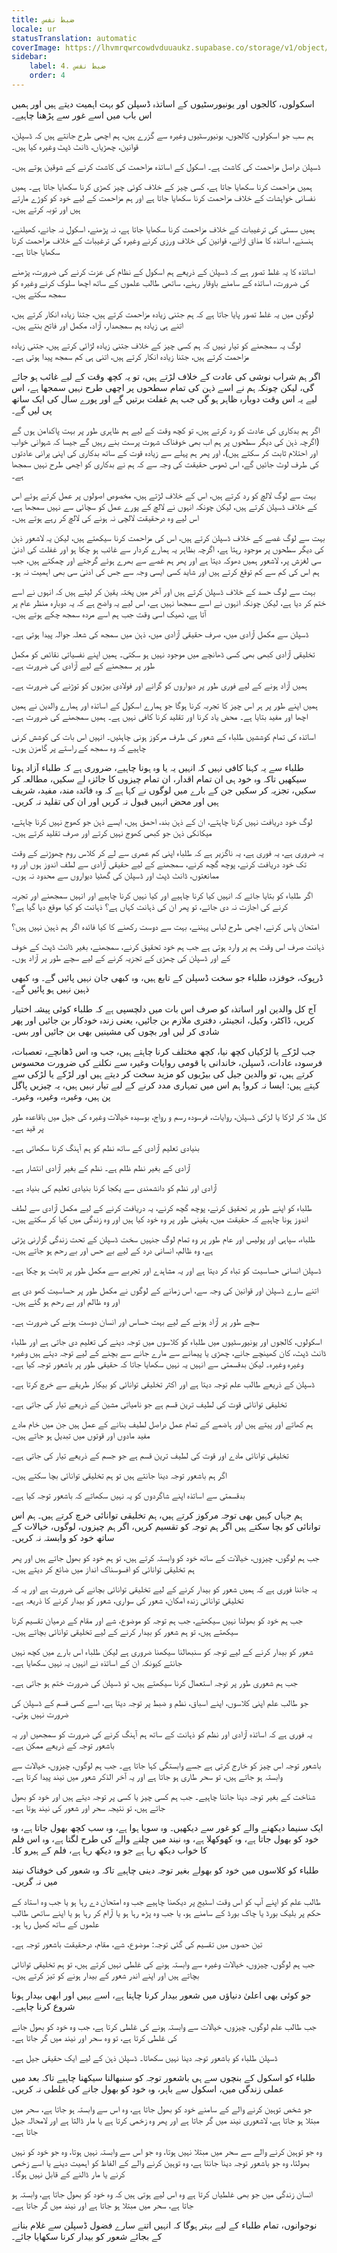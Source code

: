 ```yaml
---
title: ضبط نفس
locale: ur
statusTranslation: automatic
coverImage: https://lhvmrqwrcowdvduuaukz.supabase.co/storage/v1/object/public/strapi-uploads/small_cover-educacion-fundamental.webp-2d51a7828a2b1309555be27f7e2a61a0.webp
sidebar:
    label: 4. ضبط نفس
    order: 4
---
```

اسکولوں، کالجوں اور یونیورسٹیوں کے اساتذہ ڈسپلن کو بہت اہمیت دیتے ہیں اور ہمیں اس باب میں اسے غور سے پڑھنا چاہیے۔

ہم سب جو اسکولوں، کالجوں، یونیورسٹیوں وغیرہ سے گزرے ہیں، ہم اچھی طرح جانتے ہیں کہ ڈسپلن، قوانین، چھڑیاں، ڈانٹ ڈپٹ وغیرہ کیا ہیں۔

ڈسپلن دراصل مزاحمت کی کاشت ہے۔ اسکول کے اساتذہ مزاحمت کی کاشت کرنے کے شوقین ہوتے ہیں۔

ہمیں مزاحمت کرنا سکھایا جاتا ہے، کسی چیز کے خلاف کوئی چیز کھڑی کرنا سکھایا جاتا ہے۔ ہمیں نفسانی خواہشات کے خلاف مزاحمت کرنا سکھایا جاتا ہے اور ہم مزاحمت کے لیے خود کو کوڑے مارتے ہیں اور توبہ کرتے ہیں۔

ہمیں سستی کی ترغیبات کے خلاف مزاحمت کرنا سکھایا جاتا ہے، نہ پڑھنے، اسکول نہ جانے، کھیلنے، ہنسنے، اساتذہ کا مذاق اڑانے، قوانین کی خلاف ورزی کرنے وغیرہ کی ترغیبات کے خلاف مزاحمت کرنا سکھایا جاتا ہے۔

اساتذہ کا یہ غلط تصور ہے کہ ڈسپلن کے ذریعے ہم اسکول کے نظام کی عزت کرنے کی ضرورت، پڑھنے کی ضرورت، اساتذہ کے سامنے باوقار رہنے، ساتھی طالب علموں کے ساتھ اچھا سلوک کرنے وغیرہ کو سمجھ سکتے ہیں۔

لوگوں میں یہ غلط تصور پایا جاتا ہے کہ ہم جتنی زیادہ مزاحمت کرتے ہیں، جتنا زیادہ انکار کرتے ہیں، اتنے ہی زیادہ ہم سمجھدار، آزاد، مکمل اور فاتح بنتے ہیں۔

لوگ یہ سمجھنے کو تیار نہیں کہ ہم کسی چیز کے خلاف جتنی زیادہ لڑائی کرتے ہیں، جتنی زیادہ مزاحمت کرتے ہیں، جتنا زیادہ انکار کرتے ہیں، اتنی ہی کم سمجھ پیدا ہوتی ہے۔

اگر ہم شراب نوشی کی عادت کے خلاف لڑتے ہیں، تو یہ کچھ وقت کے لیے غائب ہو جائے گی، لیکن چونکہ ہم نے اسے ذہن کی تمام سطحوں پر اچھی طرح نہیں سمجھا ہے، اس لیے یہ اس وقت دوبارہ ظاہر ہو گی جب ہم غفلت برتیں گے اور پورے سال کی ایک ساتھ پی لیں گے۔

اگر ہم بدکاری کی عادت کو رد کرتے ہیں، تو کچھ وقت کے لیے ہم ظاہری طور پر بہت پاکدامن ہوں گے (اگرچہ ذہن کی دیگر سطحوں پر ہم اب بھی خوفناک شہوت پرست بنے رہیں گے جیسا کہ شہوانی خواب اور احتلام ثابت کر سکتے ہیں)، اور پھر ہم پہلے سے زیادہ قوت کے ساتھ بدکاری کی اپنی پرانی عادتوں کی طرف لوٹ جائیں گے، اس ٹھوس حقیقت کی وجہ سے کہ ہم نے بدکاری کو اچھی طرح نہیں سمجھا ہے۔

بہت سے لوگ لالچ کو رد کرتے ہیں، اس کے خلاف لڑتے ہیں، مخصوص اصولوں پر عمل کرتے ہوئے اس کے خلاف ڈسپلن کرتے ہیں، لیکن چونکہ انہوں نے لالچ کے پورے عمل کو سچائی سے نہیں سمجھا ہے، اس لیے وہ درحقیقت لالچی نہ ہونے کی لالچ کر رہے ہوتے ہیں۔

بہت سے لوگ غصے کے خلاف ڈسپلن کرتے ہیں، اس کی مزاحمت کرنا سیکھتے ہیں، لیکن یہ لاشعور ذہن کی دیگر سطحوں پر موجود رہتا ہے، اگرچہ بظاہر یہ ہمارے کردار سے غائب ہو چکا ہو اور غفلت کی ادنیٰ سی لغزش پر، لاشعور ہمیں دھوکہ دیتا ہے اور پھر ہم غصے سے بھرے ہوئے گرجتے اور چمکتے ہیں، جب ہم اس کی کم سے کم توقع کرتے ہیں اور شاید کسی ایسی وجہ سے جس کی ادنیٰ سی بھی اہمیت نہ ہو۔

بہت سے لوگ حسد کے خلاف ڈسپلن کرتے ہیں اور آخر میں پختہ یقین کر لیتے ہیں کہ انہوں نے اسے ختم کر دیا ہے، لیکن چونکہ انہوں نے اسے سمجھا نہیں ہے، اس لیے یہ واضح ہے کہ یہ دوبارہ منظر عام پر آتا ہے، ٹھیک اسی وقت جب ہم اسے مردہ سمجھ چکے ہوتے ہیں۔

ڈسپلن سے مکمل آزادی میں، صرف حقیقی آزادی میں، ذہن میں سمجھ کی شعلہ جوالہ پیدا ہوتی ہے۔

تخلیقی آزادی کبھی بھی کسی ڈھانچے میں موجود نہیں ہو سکتی۔ ہمیں اپنے نفسیاتی نقائص کو مکمل طور پر سمجھنے کے لیے آزادی کی ضرورت ہے۔

ہمیں آزاد ہونے کے لیے فوری طور پر دیواروں کو گرانے اور فولادی بیڑیوں کو توڑنے کی ضرورت ہے۔

ہمیں اپنے طور پر ہر اس چیز کا تجربہ کرنا ہوگا جو ہمارے اسکول کے اساتذہ اور ہمارے والدین نے ہمیں اچھا اور مفید بتایا ہے۔ محض یاد کرنا اور تقلید کرنا کافی نہیں ہے۔ ہمیں سمجھنے کی ضرورت ہے۔

اساتذہ کی تمام کوششیں طلباء کے شعور کی طرف مرکوز ہونی چاہئیں۔ انہیں اس بات کی کوشش کرنی چاہیے کہ وہ سمجھ کے راستے پر گامزن ہوں۔

طلباء سے یہ کہنا کافی نہیں کہ انہیں یہ یا وہ ہونا چاہیے، ضروری ہے کہ طلباء آزاد ہونا سیکھیں تاکہ وہ خود ہی ان تمام اقدار، ان تمام چیزوں کا جائزہ لے سکیں، مطالعہ کر سکیں، تجزیہ کر سکیں جن کے بارے میں لوگوں نے کہا ہے کہ وہ فائدہ مند، مفید، شریف ہیں اور محض انہیں قبول نہ کریں اور ان کی تقلید نہ کریں۔

لوگ خود دریافت نہیں کرنا چاہتے، ان کے ذہن بند، احمق ہیں، ایسے ذہن جو کھوج نہیں کرنا چاہتے، میکانکی ذہن جو کبھی کھوج نہیں کرتے اور صرف تقلید کرتے ہیں۔

یہ ضروری ہے، یہ فوری ہے، یہ ناگزیر ہے کہ طلباء اپنی کم عمری سے لے کر کلاس روم چھوڑنے کے وقت تک خود دریافت کرنے، پوچھ گچھ کرنے، سمجھنے کے لیے حقیقی آزادی سے لطف اندوز ہوں اور وہ ممانعتوں، ڈانٹ ڈپٹ اور ڈسپلن کی گھٹیا دیواروں سے محدود نہ ہوں۔

اگر طلباء کو بتایا جائے کہ انہیں کیا کرنا چاہیے اور کیا نہیں کرنا چاہیے اور انہیں سمجھنے اور تجربہ کرنے کی اجازت نہ دی جائے، تو پھر ان کی ذہانت کہاں ہے؟ ذہانت کو کیا موقع دیا گیا ہے؟

امتحان پاس کرنے، اچھی طرح لباس پہننے، بہت سے دوست رکھنے کا کیا فائدہ اگر ہم ذہین نہیں ہیں؟

ذہانت صرف اس وقت ہم پر وارد ہوتی ہے جب ہم خود تحقیق کرنے، سمجھنے، بغیر ڈانٹ ڈپٹ کے خوف کے اور ڈسپلن کی چھڑی کے تجزیہ کرنے کے لیے سچے طور پر آزاد ہوں۔

ڈرپوک، خوفزدہ طلباء جو سخت ڈسپلن کے تابع ہیں، وہ کبھی جان نہیں پائیں گے۔ وہ کبھی ذہین نہیں ہو پائیں گے۔

آج کل والدین اور اساتذہ کو صرف اس بات میں دلچسپی ہے کہ طلباء کوئی پیشہ اختیار کریں، ڈاکٹر، وکیل، انجینئر، دفتری ملازم بن جائیں، یعنی زندہ خودکار بن جائیں اور پھر شادی کر لیں اور بچوں کی مشینیں بھی بن جائیں اور بس۔

جب لڑکے یا لڑکیاں کچھ نیا، کچھ مختلف کرنا چاہتے ہیں، جب وہ اس ڈھانچے، تعصبات، فرسودہ عادات، ڈسپلن، خاندانی یا قومی روایات وغیرہ سے نکلنے کی ضرورت محسوس کرتے ہیں، تو والدین جیل کی بیڑیوں کو مزید سخت کر دیتے ہیں اور لڑکے یا لڑکی سے کہتے ہیں: ایسا نہ کرو! ہم اس میں تمہاری مدد کرنے کے لیے تیار نہیں ہیں، یہ چیزیں پاگل پن ہیں، وغیرہ، وغیرہ، وغیرہ۔

کل ملا کر لڑکا یا لڑکی ڈسپلن، روایات، فرسودہ رسم و رواج، بوسیدہ خیالات وغیرہ کی جیل میں باقاعدہ طور پر قید ہے۔

بنیادی تعلیم آزادی کے ساتھ نظم کو ہم آہنگ کرنا سکھاتی ہے۔

آزادی کے بغیر نظم ظلم ہے۔ نظم کے بغیر آزادی انتشار ہے۔

آزادی اور نظم کو دانشمندی سے یکجا کرنا بنیادی تعلیم کی بنیاد ہے۔

طلباء کو اپنے طور پر تحقیق کرنے، پوچھ گچھ کرنے، یہ دریافت کرنے کے لیے مکمل آزادی سے لطف اندوز ہونا چاہیے کہ حقیقت میں، یقینی طور پر وہ خود کیا ہیں اور وہ زندگی میں کیا کر سکتے ہیں۔

طلباء، سپاہی اور پولیس اور عام طور پر وہ تمام لوگ جنہیں سخت ڈسپلن کے تحت زندگی گزارنی پڑتی ہے، وہ ظالم، انسانی درد کے لیے بے حس اور بے رحم ہو جاتے ہیں۔

ڈسپلن انسانی حساسیت کو تباہ کر دیتا ہے اور یہ مشاہدے اور تجربے سے مکمل طور پر ثابت ہو چکا ہے۔

اتنے سارے ڈسپلن اور قوانین کی وجہ سے، اس زمانے کے لوگوں نے مکمل طور پر حساسیت کھو دی ہے اور وہ ظالم اور بے رحم ہو گئے ہیں۔

سچے طور پر آزاد ہونے کے لیے بہت حساس اور انسان دوست ہونے کی ضرورت ہے۔

اسکولوں، کالجوں اور یونیورسٹیوں میں طلباء کو کلاسوں میں توجہ دینے کی تعلیم دی جاتی ہے اور طلباء ڈانٹ ڈپٹ، کان کھینچے جانے، چھڑی یا پیمانے سے مارے جانے سے بچنے کے لیے توجہ دیتے ہیں وغیرہ وغیرہ وغیرہ۔ لیکن بدقسمتی سے انہیں یہ نہیں سکھایا جاتا کہ حقیقی طور پر باشعور توجہ کیا ہے۔

ڈسپلن کے ذریعے طالب علم توجہ دیتا ہے اور اکثر تخلیقی توانائی کو بیکار طریقے سے خرچ کرتا ہے۔

تخلیقی توانائی قوت کی لطیف ترین قسم ہے جو نامیاتی مشین کے ذریعے تیار کی جاتی ہے۔

ہم کھاتے اور پیتے ہیں اور ہاضمے کے تمام عمل دراصل لطیف بنانے کے عمل ہیں جن میں خام مادے مفید مادوں اور قوتوں میں تبدیل ہو جاتے ہیں۔

تخلیقی توانائی مادے اور قوت کی لطیف ترین قسم ہے جو جسم کے ذریعے تیار کی جاتی ہے۔

اگر ہم باشعور توجہ دینا جانتے ہیں تو ہم تخلیقی توانائی بچا سکتے ہیں۔

بدقسمتی سے اساتذہ اپنے شاگردوں کو یہ نہیں سکھاتے کہ باشعور توجہ کیا ہے۔

ہم جہاں کہیں بھی توجہ مرکوز کرتے ہیں، ہم تخلیقی توانائی خرچ کرتے ہیں۔ ہم اس توانائی کو بچا سکتے ہیں اگر ہم توجہ کو تقسیم کریں، اگر ہم چیزوں، لوگوں، خیالات کے ساتھ خود کو وابستہ نہ کریں۔

جب ہم لوگوں، چیزوں، خیالات کے ساتھ خود کو وابستہ کرتے ہیں، تو ہم خود کو بھول جاتے ہیں اور پھر ہم تخلیقی توانائی کو افسوسناک انداز میں ضائع کر دیتے ہیں۔

یہ جاننا فوری ہے کہ ہمیں شعور کو بیدار کرنے کے لیے تخلیقی توانائی بچانے کی ضرورت ہے اور یہ کہ تخلیقی توانائی زندہ امکان، شعور کی سواری، شعور کو بیدار کرنے کا ذریعہ ہے۔

جب ہم خود کو بھولنا نہیں سیکھتے، جب ہم توجہ کو موضوع، شے اور مقام کے درمیان تقسیم کرنا سیکھتے ہیں، تو ہم شعور کو بیدار کرنے کے لیے تخلیقی توانائی بچاتے ہیں۔

شعور کو بیدار کرنے کے لیے توجہ کو سنبھالنا سیکھنا ضروری ہے لیکن طلباء اس بارے میں کچھ نہیں جانتے کیونکہ ان کے اساتذہ نے انہیں یہ نہیں سکھایا ہے۔

جب ہم شعوری طور پر توجہ استعمال کرنا سیکھتے ہیں، تو ڈسپلن کی ضرورت ختم ہو جاتی ہے۔

جو طالب علم اپنی کلاسوں، اپنے اسباق، نظم و ضبط پر توجہ دیتا ہے، اسے کسی قسم کے ڈسپلن کی ضرورت نہیں ہوتی۔

یہ فوری ہے کہ اساتذہ آزادی اور نظم کو ذہانت کے ساتھ ہم آہنگ کرنے کی ضرورت کو سمجھیں اور یہ باشعور توجہ کے ذریعے ممکن ہے۔

باشعور توجہ اس چیز کو خارج کرتی ہے جسے وابستگی کہا جاتا ہے۔ جب ہم لوگوں، چیزوں، خیالات سے وابستہ ہو جاتے ہیں، تو سحر طاری ہو جاتا ہے اور یہ آخر الذکر شعور میں نیند پیدا کرتا ہے۔

شناخت کے بغیر توجہ دینا جاننا چاہیے۔ جب ہم کسی چیز یا کسی پر توجہ دیتے ہیں اور خود کو بھول جاتے ہیں، تو نتیجہ سحر اور شعور کی نیند ہوتا ہے۔

ایک سنیما دیکھنے والے کو غور سے دیکھیں۔ وہ سویا ہوا ہے، وہ سب کچھ بھول جاتا ہے، وہ خود کو بھول جاتا ہے، وہ کھوکھلا ہے، وہ نیند میں چلنے والے کی طرح لگتا ہے، وہ اس فلم کا خواب دیکھ رہا ہے جو وہ دیکھ رہا ہے، فلم کے ہیرو کا۔

طلباء کو کلاسوں میں خود کو بھولے بغیر توجہ دینی چاہیے تاکہ وہ شعور کی خوفناک نیند میں نہ گریں۔

طالب علم کو اپنے آپ کو اس وقت اسٹیج پر دیکھنا چاہیے جب وہ امتحان دے رہا ہو یا جب وہ استاد کے حکم پر بلیک بورڈ یا چاک بورڈ کے سامنے ہو، یا جب وہ پڑھ رہا ہو یا آرام کر رہا ہو یا اپنے ساتھی طالب علموں کے ساتھ کھیل رہا ہو۔

تین حصوں میں تقسیم کی گئی توجہ: موضوع، شے، مقام، درحقیقت باشعور توجہ ہے۔

جب ہم لوگوں، چیزوں، خیالات وغیرہ سے وابستہ ہونے کی غلطی نہیں کرتے ہیں، تو ہم تخلیقی توانائی بچاتے ہیں اور اپنے اندر شعور کے بیدار ہونے کو تیز کرتے ہیں۔

جو کوئی بھی اعلیٰ دنیاؤں میں شعور بیدار کرنا چاہتا ہے، اسے یہیں اور ابھی بیدار ہونا شروع کرنا چاہیے۔

جب طالب علم لوگوں، چیزوں، خیالات سے وابستہ ہونے کی غلطی کرتا ہے، جب وہ خود کو بھول جانے کی غلطی کرتا ہے، تو وہ سحر اور نیند میں گر جاتا ہے۔

ڈسپلن طلباء کو باشعور توجہ دینا نہیں سکھاتا۔ ڈسپلن ذہن کے لیے ایک حقیقی جیل ہے۔

طلباء کو اسکول کے بنچوں سے ہی باشعور توجہ کو سنبھالنا سیکھنا چاہیے تاکہ بعد میں عملی زندگی میں، اسکول سے باہر، وہ خود کو بھول جانے کی غلطی نہ کریں۔

جو شخص توہین کرنے والے کے سامنے خود کو بھول جاتا ہے، وہ اس سے وابستہ ہو جاتا ہے، سحر میں مبتلا ہو جاتا ہے، لاشعوری نیند میں گر جاتا ہے اور پھر وہ زخمی کرتا ہے یا مار ڈالتا ہے اور لامحالہ جیل جاتا ہے۔

وہ جو توہین کرنے والے سے سحر میں مبتلا نہیں ہوتا، وہ جو اس سے وابستہ نہیں ہوتا، وہ جو خود کو نہیں بھولتا، وہ جو باشعور توجہ دینا جانتا ہے، وہ توہین کرنے والے کے الفاظ کو اہمیت دینے یا اسے زخمی کرنے یا مار ڈالنے کے قابل نہیں ہوگا۔

انسان زندگی میں جو بھی غلطیاں کرتا ہے وہ اس لیے ہوتی ہیں کہ وہ خود کو بھول جاتا ہے، وابستہ ہو جاتا ہے، سحر میں مبتلا ہو جاتا ہے اور نیند میں گر جاتا ہے۔

نوجوانوں، تمام طلباء کے لیے بہتر ہوگا کہ انہیں اتنے سارے فضول ڈسپلن سے غلام بنانے کے بجائے شعور کو بیدار کرنا سکھایا جائے۔

